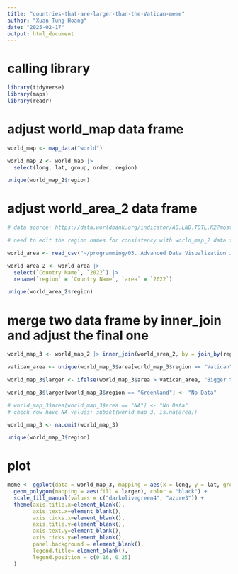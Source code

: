 ```yaml
---
title: "countries-that-are-larger-than-the-Vatican-meme"
author: "Xuan Tung Hoang"
date: "2025-02-17"
output: html_document
---
```


# calling library

```r

library(tidyverse)
library(maps)
library(readr)

```

# adjust world_map data frame

```r

world_map <- map_data("world")

world_map_2 <- world_map |> 
  select(long, lat, group, order, region)

unique(world_map_2$region)

```

# adjust world_area_2 data frame

```r

# data source: https://data.worldbank.org/indicator/AG.LND.TOTL.K2?most_recent_value_desc=false&view=map

# need to edit the region names for consistency with world_map_2 data frame 

world_area <- read_csv("~/programming/03. Advanced Data Visualization in R with ggplot2/world_area.csv")

world_area_2 <- world_area |>
  select(`Country Name`, `2022`) |> 
  rename(`region` = `Country Name`, `area` = `2022`)

unique(world_area_2$region)

```

# merge two data frame by inner_join and adjust the final one

```r

world_map_3 <- world_map_2 |> inner_join(world_area_2, by = join_by(region))

vatican_area <- unique(world_map_3$area[world_map_3$region == "Vatican"])

world_map_3$larger <- ifelse(world_map_3$area > vatican_area, "Bigger than Vatican", "No Data")

world_map_3$larger[world_map_3$region == "Greenland"] <- "No Data"

# world_map_3$area[world_map_3$area == "NA"] <- "No Data"
# check row have NA values: subset(world_map_3, is.na(area)) 

world_map_3 <- na.omit(world_map_3)

unique(world_map_3$region)

```

# plot

```r

meme <- ggplot(data = world_map_3, mapping = aes(x = long, y = lat, group = group))+
  geom_polygon(mapping = aes(fill = larger), color = "black") +
  scale_fill_manual(values = c("darkolivegreen4", "azure3")) +
  theme(axis.title.x=element_blank(),
        axis.text.x=element_blank(),
        axis.ticks.x=element_blank(),
        axis.title.y=element_blank(),
        axis.text.y=element_blank(),
        axis.ticks.y=element_blank(),
        panel.background = element_blank(),
        legend.title= element_blank(),
        legend.position = c(0.16, 0.25)
  )

```
